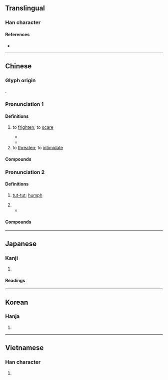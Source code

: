 {{also|吓}}
{{character info/new}}
==Translingual==

===Han character===
{{Han char|rn=30|rad=口|as=14|sn=17|four=64031|canj=RGCC|ids=⿰口赫}}

====References====
* {{Han ref|kx=0211.370|dkj=04459|dj=0434.290|hdz=10695.100|uh=5687|ud=22151|bh=C07E|bd=49278}}

----

==Chinese==
{{zh-forms|s=吓}}

===Glyph origin===
{{Han etym}}
{{Han compound|口|赫|ls=psc|c1=s|c2=p}}.

===Pronunciation 1===
{{zh-pron
|m=xià,hè
|m_note=xià - vernacular; hè - literary (stronger connotation of “to intimidate” than “to scare”)
|m-s=
|c=haak3
|c-t=
|g=
|h=pfs=
|j=
|mb=hiă
|md=hiáh/háik
|md_note=hiáh - vernacular; háik - literary
|mn=qz,xm:hà/qz:hiak/tw,xm,zz:hek/qz,tw,xm:heh/zz:heeh/hiahⁿ/twv:hat/twv:hehⁿ
|mn_note=hà/hiak/hek - literary; heh/heeh/hehⁿ/hiahⁿ - vernacular
|mn-t=
|w=4haq
|x=
|mc=y
|oc=y
|cat=v
}}

====Definitions====
{{zh-hanzi}}

# to [[frighten]]; to [[scare]]
#: {{zh-x|嚇 死 寶寶{bao} 了！|(You) '''scared''' me! [Internet slang, usually by females]}}
#* {{zh-x|我 被 這 情景 嚇 到 了。|I was '''frightened''' by the sight.}}
#* {{zh-x|她 咳嗽 的 聲音 很 大，嚇 了 我 一 跳。|Her huge cough startled me.}}
# to [[threaten]]; to [[intimidate]]

====Compounds====
{{zh-der|fold=1|哄嚇騙詐|嚇一跳|嚇住|嚇呆|嚇唬|嚇壞|嚇怕|嚇昏|嚇死|嚇眉唬眼|嚇詐|嚇跑|嚇阻|威嚇|恐嚇|恐嚇罪|恫嚇|瞞神嚇鬼|虎嚇|虛聲恫嚇|諕嚇|鎮嚇|震嚇|驚嚇|鴟嚇}}

===Pronunciation 2===
{{zh-pron
|m=hè
|c=haak1
|mn=qz:hiak/xm,zz:hek/qz,xm,zz:hiahⁿ/xm,zz:heh
|mn_note=hiak/hek - literary; hiahⁿ/heh - vernacular
|cat=intj
}}

====Definitions====
{{zh-hanzi}}

# {{n-g|used to express disapproval or resentment.}} [[tut-tut]]; [[humph]]
# {{n-g|used to express astonishment}}
#* {{zh-x|嚇{Hè}，這 是 怎麽 搞 的！|'''Damn'''! How has this happened?}}

====Compounds====
{{zh-der|fold=1|嚇嚇}}<!--is this correct?-->

{{zh-cat|Elementary}}

----

==Japanese==

===Kanji===
{{ja-kanji|grade=c|rs=口14}}

# {{defn|lang=ja|sort=口14}}

====Readings====
{{ja-readings
|goon=きゃく
|kanon=かく
|kun=おど-す
}}

----

==Korean==

===Hanja===
{{ko-hanja|hangeul=[[하]], [[혁]]|rv=ha, hyeok|mr=ha, hyŏk}}

# {{defn|lang=ko|sort=口14}}

----

==Vietnamese==

===Han character===
{{vi-hantu|[[hách]], [[hạ]]|rs=口14}}

# {{defn|lang=vi}}